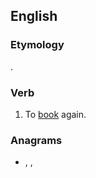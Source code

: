 ==English==

===Etymology===
{{prefix|re|book|lang=en}}.

===Verb===
{{en-verb}}

# {{lb|en|ambitransitive}} To [[book]] again.

===Anagrams===
* {{l|en|booker}}, {{l|en|Brooke}}, {{l|en|brooke}}